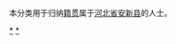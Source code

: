 {{Catnav|頁面分類|各種主題的頁面分類|依中国各省来作的分类|各地中国人|河北人|保定人}}
{{Catnav|頁面分類|人物|各國人物|中国人|各地中国人|河北人|保定人}}
本分类用于归纳[[籍贯|籍贯]]属于[[河北省|河北省]][[安新县|安新县]]的人士。

[[Category:保定人|*]]
[[Category:安新县|*]]